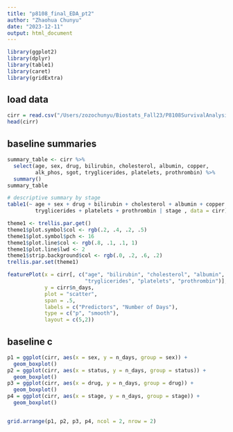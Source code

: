 ```yaml
---
title: "p8108_final_EDA_pt2"
author: "Zhaohua Chunyu"
date: "2023-12-11"
output: html_document
---
```


```r
library(ggplot2)
library(dplyr)
library(table1)
library(caret)
library(gridExtra)
```

## load data
```r
cirr = read.csv("/Users/zozochunyu/Biostats_Fall23/P8108SurvivalAnalysis/FinalProject/final_cirr.csv")
head(cirr)
```
## baseline summaries
```r
summary_table <- cirr %>% 
  select(age, sex, drug, bilirubin, cholesterol, albumin, copper, 
         alk_phos, sgot, tryglicerides, platelets, prothrombin) %>% 
  summary() 
summary_table

# descriptive summary by stage
table1(~ age + sex + drug + bilirubin + cholesterol + albumin + copper + alk_phos + sgot + 
         tryglicerides + platelets + prothrombin | stage , data = cirr)

```

```r

theme1 <- trellis.par.get()
theme1$plot.symbol$col <- rgb(.2, .4, .2, .5)
theme1$plot.symbol$pch <- 16
theme1$plot.line$col <- rgb(.8, .1, .1, 1)
theme1$plot.line$lwd <- 2
theme1$strip.background$col <- rgb(.0, .2, .6, .2)
trellis.par.set(theme1)

featurePlot(x = cirr[, c("age", "bilirubin", "cholesterol", "albumin", "copper", "alk_phos", "sgot", 
                         "tryglicerides", "platelets", "prothrombin")], 
            y = cirr$n_days,
            plot = "scatter",
            span = .5, 
            labels = c("Predictors", "Number of Days"),
            type = c("p", "smooth"),
            layout = c(5,2))

```
## baseline c
```r
p1 = ggplot(cirr, aes(x = sex, y = n_days, group = sex)) +
  geom_boxplot()
p2 = ggplot(cirr, aes(x = status, y = n_days, group = status)) +
  geom_boxplot()
p3 = ggplot(cirr, aes(x = drug, y = n_days, group = drug)) +
  geom_boxplot()
p4 = ggplot(cirr, aes(x = stage, y = n_days, group = stage)) +
  geom_boxplot()


grid.arrange(p1, p2, p3, p4, ncol = 2, nrow = 2)
```

